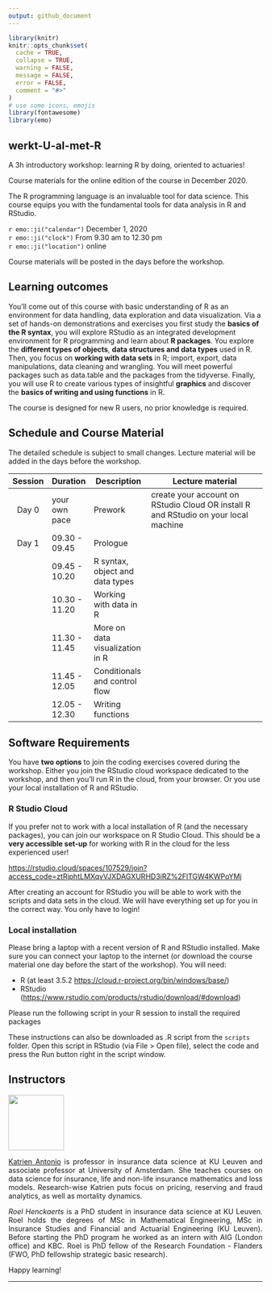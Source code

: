 ```yaml
---
output: github_document
---
```


```r
library(knitr)
knitr::opts_chunk$set(
  cache = TRUE,
  collapse = TRUE,
  warning = FALSE,
  message = FALSE,
  error = FALSE,
  comment = "#>"
)
# use some icons, emojis
library(fontawesome)
library(emo)
```

## werkt-U-al-met-R

A 3h introductory workshop: learning R by doing, oriented to actuaries!

Course materials for the online edition of the course in December 2020.

The R programming language is an invaluable tool for data science. This
course equips you with the fundamental tools for data analysis in R and
RStudio.

`r emo::ji("calendar")` December 1, 2020
<br>
`r emo::ji("clock")` From 9.30 am to 12.30 pm
<br>
`r emo::ji("location")` online

Course materials will be posted in the days before the workshop. 

## Learning outcomes

You'll come out of this course with basic understanding of R as an
environment for data handling, data exploration and data visualization.
Via a set of hands-on demonstrations and exercises you first study the
**basics of the R syntax**, you will explore RStudio as an integrated
development environment for R programming and learn about **R
packages**. You explore the **different types of objects**, **data
structures and data types** used in R. Then, you focus on **working with
data sets** in R; import, export, data manipulations, data cleaning and
wrangling. You will meet powerful packages such as data.table and the
packages from the tidyverse. Finally, you will use R to create various
types of insightful **graphics** and discover the **basics of writing
and using functions** in R.

The course is designed for new R users, no prior knowledge is required.


## Schedule and Course Material

The detailed schedule is subject to small changes. Lecture material will
be added in the days before the workshop.

| Session | Duration      | Description                     | Lecture material                                                                    |
| :-----: | ------------- | ------------------------------- | ----------------------------------------------------------------------------------- |
|  Day 0  | your own pace | Prework                         | create your account on RStudio Cloud OR install R and RStudio on your local machine |
|  Day 1  | 09.30 - 09.45 | Prologue                        |                                                                                     |
|         | 09.45 - 10.20 | R syntax, object and data types |                                                                                     |
|         | 10.30 - 11.20 | Working with data in R          |                                                                                     |
|         | 11.30 - 11.45 | More on data visualization in R |                                                                                     |
|         | 11.45 - 12.05 | Conditionals and control flow   |                                                                                     |
|         | 12.05 - 12.30 | Writing functions               |                                                                                     |

## Software Requirements

You have **two options** to join the coding exercises covered during the
workshop. Either you join the RStudio cloud workspace dedicated to the
workshop, and then you'll run R in the cloud, from your browser. Or you
use your local installation of R and RStudio.

### R Studio Cloud

If you prefer not to work with a local installation of R (and the
necessary packages), you can join our workspace on R Studio Cloud. This
should be a **very accessible set-up** for working with R in the cloud
for the less experienced user!

[https://rstudio.cloud/spaces/107529/join?access_code=ztRjphtLMXqvVJXDAGXURHD3iRZ%2FlTGW4KWPoYMj](https://rstudio.cloud/spaces/107529/join?access_code=ztRjphtLMXqvVJXDAGXURHD3iRZ%2FlTGW4KWPoYMj)

After creating an account for RStudio you will be able to work with the
scripts and data sets in the cloud. We will have everything set up for
you in the correct way. You only have to login!

### Local installation

Please bring a laptop with a recent version of R and RStudio installed.
Make sure you can connect your laptop to the internet (or download the
course material one day before the start of the workshop). You will
need:

  - R (at least 3.5.2 <https://cloud.r-project.org/bin/windows/base/>)
  - RStudio
    (<https://www.rstudio.com/products/rstudio/download/#download>)

Please run the following script in your R session to install the
required packages

These instructions can also be downloaded as .R script from the
`scripts` folder. Open this script in RStudio (via File > Open file),
select the code and press the Run button right in the script window.

## Instructors

<img src="image/Katrien.jpg" width="110"/>

<p align="justify"> [Katrien Antonio](https://katrienantonio.github.io/) is professor in
insurance data science at KU Leuven and associate professor at
University of Amsterdam. She teaches courses on data science for
insurance, life and non-life insurance mathematics and loss models.
Research-wise Katrien puts focus on pricing, reserving and fraud
analytics, as well as mortality dynamics.</p>

<p align="justify"> *Roel Henckaerts* is a PhD student in insurance data science at KU
Leuven. Roel holds the degrees of
MSc in Mathematical Engineering, MSc in Insurance Studies and Financial
and Actuarial Engineering (KU Leuven). Before starting the PhD program
he worked as an intern with AIG (London office) and KBC. Roel is PhD
fellow of the Research Foundation - Flanders (FWO, PhD fellowship
strategic basic research).</p>

Happy learning!

***